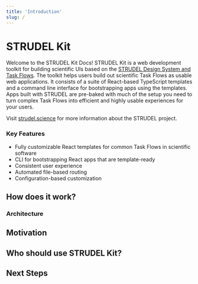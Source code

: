 ```yaml
---
title: 'Introduction'
slug: /
---
```


# STRUDEL Kit

Welcome to the STRUDEL Kit Docs! STRUDEL Kit is a web development toolkit for building scientific UIs based on the [STRUDEL Design System and Task Flows](https://strudel.science/design-system/overview/). The toolkit helps users build out scientific Task Flows as usable web applications. It consists of a suite of React-based TypeScript templates and a command line interface for bootstrapping apps using the templates. Apps built with STRUDEL are pre-baked with much of the setup you need to turn complex Task Flows into efficient and highly usable experiences for your users.

Visit [strudel.science](https://strudel.science) for more information about the STRUDEL project.

### Key Features
- Fully customizable React templates for common Task Flows in scientific software
- CLI for bootstrapping React apps that are template-ready
- Consistent user experience
- Automated file-based routing
- Configuration-based customization


## How does it work?

### Architecture

## Motivation

## Who should use STRUDEL Kit?

## Next Steps

